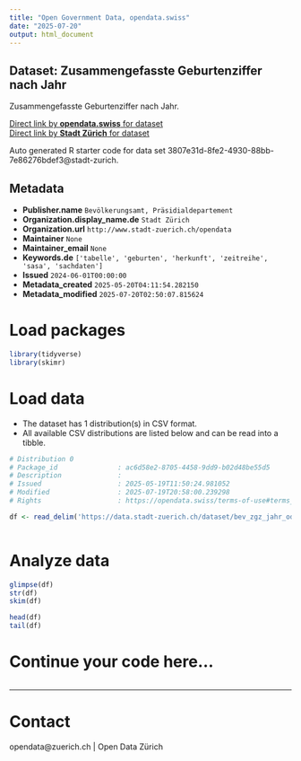 ```yaml
---
title: "Open Government Data, opendata.swiss"
date: "2025-07-20"
output: html_document
---
```


## Dataset: Zusammengefasste Geburtenziffer nach Jahr


Zusammengefasste Geburtenziffer nach Jahr.


[Direct link by **opendata.swiss** for dataset](https://opendata.swiss/de/dataset/zusammengefasste-geburtenziffer-nach-jahr)<br>
[Direct link by **Stadt Zürich** for dataset](https://data.stadt-zuerich.ch/dataset/bev_zgz_jahr_od411e)

Auto generated R starter code for data set 3807e31d-8fe2-4930-88bb-7e86276bdef3@stadt-zurich.

## Metadata

- **Publisher.name** `Bevölkerungsamt, Präsidialdepartement`
- **Organization.display_name.de** `Stadt Zürich`
- **Organization.url** `http://www.stadt-zuerich.ch/opendata`
- **Maintainer** `None`
- **Maintainer_email** `None`
- **Keywords.de** `['tabelle', 'geburten', 'herkunft', 'zeitreihe', 'sasa', 'sachdaten']`
- **Issued** `2024-06-01T00:00:00`
- **Metadata_created** `2025-05-20T04:11:54.282150`
- **Metadata_modified** `2025-07-20T02:50:07.815624`


# Load packages

```r

library(tidyverse)
library(skimr)

```

# Load data

-   The dataset has 1 distribution(s) in CSV format.
-   All available CSV distributions are listed below and can be read into a tibble.

```r

# Distribution 0
# Package_id               : ac6d58e2-8705-4458-9dd9-b02d48be55d5
# Description              : 
# Issued                   : 2025-05-19T11:50:24.981052
# Modified                 : 2025-07-19T20:58:00.239298
# Rights                   : https://opendata.swiss/terms-of-use#terms_open

df <- read_delim('https://data.stadt-zuerich.ch/dataset/bev_zgz_jahr_od411e/download/BEV411OD411E.csv')



```

# Analyze data

```r

glimpse(df)
str(df)
skim(df)

head(df)
tail(df)

```

# Continue your code here...

```r

```

------------------------------------------------------------------------

# Contact

opendata@zuerich.ch | Open Data Zürich
